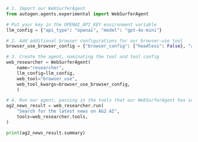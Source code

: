```python
# 1. Import our WebSurferAgent
from autogen.agents.experimental import WebSurferAgent

# Put your key in the OPENAI_API_KEY environment variable
llm_config = {"api_type": "openai", "model": "gpt-4o-mini"}

# 2. Add additional browser configurations for our browser-use tool
browser_use_browser_config = {"browser_config": {"headless": False}, "agent_kwargs": {"generate_gif": True}}

# 3. Create the agent, nominating the tool and tool config
web_researcher = WebSurferAgent(
    name="researcher",
    llm_config=llm_config,
    web_tool="browser_use",
    web_tool_kwargs=browser_use_browser_config,
    )

# 4. Run our agent, passing in the tools that our WebSurferAgent has so they can be executed
ag2_news_result = web_researcher.run(
    "Search for the latest news on AG2 AI",
    tools=web_researcher.tools,
)

print(ag2_news_result.summary)
```
